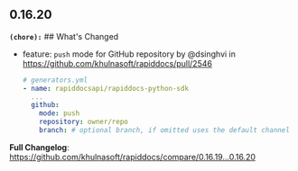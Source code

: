 ## 0.16.20
**`(chore):`** ## What's Changed
* feature: `push` mode for GitHub repository by @dsinghvi in https://github.com/khulnasoft/rapiddocs/pull/2546
  ```yaml
  # generators.yml
  - name: rapiddocsapi/rapiddocs-python-sdk
    ...
    github: 
      mode: push
      repository: owner/repo
      branch: # optional branch, if omitted uses the default channel 
  ```


**Full Changelog**: https://github.com/khulnasoft/rapiddocs/compare/0.16.19...0.16.20

